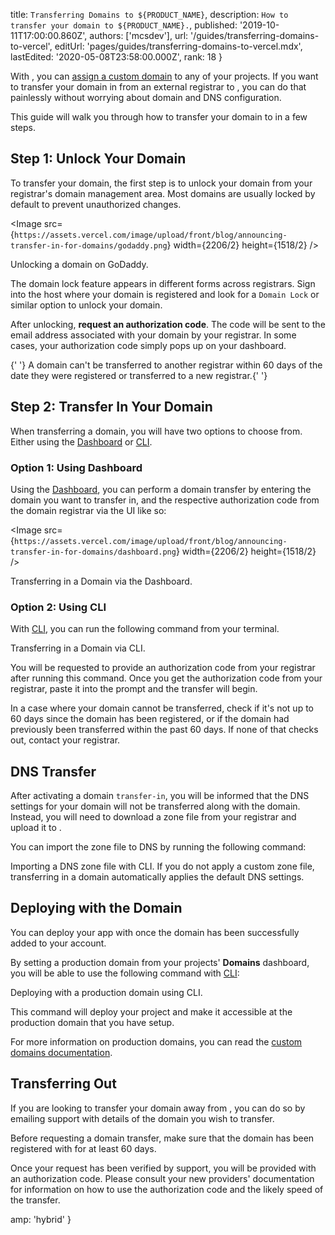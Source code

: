 
  title: `Transferring Domains to ${PRODUCT_NAME}`,
  description: `How to transfer your domain to ${PRODUCT_NAME}.`,
  published: '2019-10-11T17:00:00.860Z',
  authors: ['mcsdev'],
  url: '/guides/transferring-domains-to-vercel',
  editUrl: 'pages/guides/transferring-domains-to-vercel.mdx',
  lastEdited: '2020-05-08T23:58:00.000Z',
  rank: 18
}

With <ProductName />, you can [assign a custom domain](/docs/v2/custom-domains#adding-a-domain) to any of your projects. If you want to transfer your domain in from an external registrar to <OrgName />, you can do that painlessly without worrying about domain and DNS configuration.

This guide will walk you through how to transfer your domain to <OrgName /> in a few steps.

## Step 1: Unlock Your Domain

To transfer your domain, the first step is to unlock your domain from your registrar's domain management area. Most domains are usually locked by default to prevent unauthorized changes.

<Image
  src={`https://assets.vercel.com/image/upload/front/blog/announcing-transfer-in-for-domains/godaddy.png`}
  width={2206/2}
  height={1518/2}
/>
<Caption>Unlocking a domain on GoDaddy.</Caption>

The domain lock feature appears in different forms across registrars. Sign into the host where your domain is registered and look for a `Domain Lock` or similar option to unlock your domain.

After unlocking, **request an authorization code**. The code will be sent to the email address associated with your domain by your registrar. In some cases, your authorization code simply pops up on your dashboard.

<Note>
  {' '}
  A domain can't be transferred to another registrar within 60 days of the date
  they were registered or transferred to a new registrar.{' '}
</Note>

## Step 2: Transfer In Your Domain

When transferring a domain, you will have two options to choose from. Either using the [<OrgName /> Dashboard](/dashboard/domains) or [<ProductShortName /> CLI](/download).

### Option 1: Using <NameWrapper name={ORG_NAME} /> Dashboard

Using the [<OrgName /> Dashboard](/dashboard/domains), you can perform a domain transfer by entering the domain you want to transfer in, and the respective authorization code from the domain registrar via the UI like so:

<Image
  src={`https://assets.vercel.com/image/upload/front/blog/announcing-transfer-in-for-domains/dashboard.png`}
  width={2206/2}
  height={1518/2}
/>
<Caption>Transferring in a Domain via the <OrgName /> Dashboard.</Caption>

### Option 2: Using <NameWrapper name={PRODUCT_SHORT_NAME} /> CLI

With [<ProductShortName /> CLI](/download), you can run the following command from your terminal.

<Snippet dark text="vercel domains transfer-in [your-domain]" />
<Caption>Transferring in a Domain via <ProductShortName /> CLI.</Caption>

You will be requested to provide an authorization code from your registrar after running this command. Once you get the authorization code from your registrar, paste it into the prompt and the transfer will begin.

<Note>
  In a case where your domain cannot be transferred, check if it's not up to 60
  days since the domain has been registered, or if the domain had previously
  been transferred within the past 60 days. If none of that checks out, contact
  your registrar.
</Note>

## DNS Transfer

After activating a domain `transfer-in`, you will be informed that the DNS settings for your domain will not be transferred along with the domain. Instead, you will need to download a zone file from your registrar and upload it to <OrgName />.

You can import the zone file to <OrgName /> DNS by running the following command:

<Snippet dark text="vercel dns import [your-domain] [zonefile]" />
<Caption>Importing a DNS zone file with <ProductShortName /> CLI.</Caption>

<Note>
  If you do not apply a custom zone file, transferring in a domain automatically
  applies the default <OrgName /> DNS settings.
</Note>

## Deploying with the Domain

You can deploy your app with [<ProductName />](/docs/v2/introduction) once the domain has been successfully added to your account.

By setting a production domain from your projects' **Domains** dashboard, you will be able to use the following command with [<ProductShortName /> CLI](/download):

<Snippet dark text="vercel --prod" />
<Caption>Deploying with a production domain using <ProductShortName /> CLI.</Caption>

This command will deploy your project and make it accessible at the production domain that you have setup.

For more information on production domains, you can read the [custom domains documentation](/docs/v2/custom-domains#deploying-with-your-domain).

## Transferring Out

If you are looking to transfer your domain away from <ProductName />, you can do so by <EmailLink type="support" subject="Domain Transfer Out">emailing support</EmailLink> with details of the domain you wish to transfer.

<Note type="warning">
  Before requesting a domain transfer, make sure that the domain has been
  registered with <OrgName /> for at least 60 days.
</Note>

Once your request has been verified by support, you will be provided with an authorization code. Please consult your new providers' documentation for information on how to use the authorization code and the likely speed of the transfer.


  amp: 'hybrid'
}

